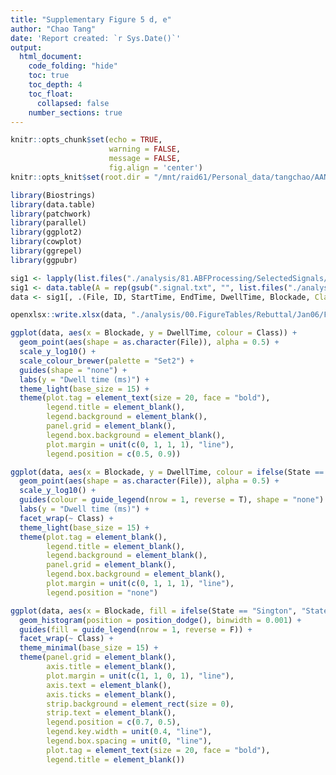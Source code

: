 ```yaml
---
title: "Supplementary Figure 5 d, e"
author: "Chao Tang"
date: 'Report created: `r Sys.Date()`'
output: 
  html_document: 
    code_folding: "hide"
    toc: true
    toc_depth: 4
    toc_float: 
      collapsed: false
    number_sections: true
---
```


```r
knitr::opts_chunk$set(echo = TRUE, 
                      warning = FALSE, 
                      message = FALSE, 
                      fig.align = 'center')
knitr::opts_knit$set(root.dir = "/mnt/raid61/Personal_data/tangchao/AANanopore")
```

```r
library(Biostrings)
library(data.table)
library(patchwork)
library(parallel)
library(ggplot2)
library(cowplot)
library(ggrepel)
library(ggpubr)
```

```r
sig1 <- lapply(list.files("./analysis/81.ABFProcessing/SelectedSignals/01.StandardAA/03.GroupedSignals/", aat, full.names = T), fread)
sig1 <- data.table(A = rep(gsub(".signal.txt", "", list.files("./analysis/81.ABFProcessing/SelectedSignals/01.StandardAA/03.GroupedSignals/", aat)), mapply(nrow, sig1)), do.call(rbind, sig1))
data <- sig1[, .(File, ID, StartTime, EndTime, DwellTime, Blockade, Class = A, State)]
```

```r
openxlsx::write.xlsx(data, "./analysis/00.FigureTables/Rebuttal/Jan06/Figures/Data/SupFig5DE.xlsx")
```

```r
ggplot(data, aes(x = Blockade, y = DwellTime, colour = Class)) + 
  geom_point(aes(shape = as.character(File)), alpha = 0.5) + 
  scale_y_log10() + 
  scale_colour_brewer(palette = "Set2") + 
  guides(shape = "none") + 
  labs(y = "Dwell time (ms)") + 
  theme_light(base_size = 15) + 
  theme(plot.tag = element_text(size = 20, face = "bold"), 
        legend.title = element_blank(), 
        legend.background = element_blank(), 
        panel.grid = element_blank(), 
        legend.box.background = element_blank(), 
        plot.margin = unit(c(0, 1, 1, 1), "line"),
        legend.position = c(0.5, 0.9))
```

```r
ggplot(data, aes(x = Blockade, y = DwellTime, colour = ifelse(State == "Sington", "State 1", "State 2"))) + 
  geom_point(aes(shape = as.character(File)), alpha = 0.5) + 
  scale_y_log10() + 
  guides(colour = guide_legend(nrow = 1, reverse = T), shape = "none") + 
  labs(y = "Dwell time (ms)") + 
  facet_wrap(~ Class) + 
  theme_light(base_size = 15) + 
  theme(plot.tag = element_blank(), 
        legend.title = element_blank(), 
        legend.background = element_blank(), 
        panel.grid = element_blank(), 
        legend.box.background = element_blank(), 
        plot.margin = unit(c(0, 1, 1, 1), "line"),
        legend.position = "none")
```

```r
ggplot(data, aes(x = Blockade, fill = ifelse(State == "Sington", "State 1", "State 2"))) + 
  geom_histogram(position = position_dodge(), binwidth = 0.001) + 
  guides(fill = guide_legend(nrow = 1, reverse = F)) + 
  facet_wrap(~ Class) + 
  theme_minimal(base_size = 15) + 
  theme(panel.grid = element_blank(), 
        axis.title = element_blank(), 
        plot.margin = unit(c(1, 1, 0, 1), "line"),
        axis.text = element_blank(), 
        axis.ticks = element_blank(), 
        strip.background = element_rect(size = 0), 
        strip.text = element_blank(),
        legend.position = c(0.7, 0.5), 
        legend.key.width = unit(0.4, "line"), 
        legend.box.spacing = unit(0, "line"), 
        plot.tag = element_text(size = 20, face = "bold"), 
        legend.title = element_blank())
```

